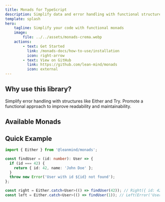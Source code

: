 ```yaml
---
title: Monads for TypeScript
description: Simplify data and error handling with functional structures like Either, Option, Future, and more.
template: splash
hero:
    tagline: Simplify your code with functional monads
    image:
        file: ../../assets/monads-crema.webp
    actions:
        - text: Get Started
          link: /monads-docs/how-to-use/installation
          icon: right-arrow
        - text: View on GitHub
          link: https://github.com/lean-mind/monads
          icon: external
---
```



## Why use this library?

<CardGrid>
    <Card title="Error Handling" icon="seti:lock">
        Simplify error handling with structures like Either and Try.
    </Card>
    <Card title="Cleaner Code" icon="seti:tsconfig">
        Promote a functional approach to improve readability and maintainability.
    </Card>
</CardGrid>

## Available Monads

<CardGrid>
    <LinkCard title="Either" description="Represents a value that can be a success or an error." href="/monads-docs/either/usage/"/>
    <LinkCard title="Option" description="Safely handle optional values." href="/monads-docs/option/usage/"/>
    <LinkCard title="Future" description="Work with asynchronous values." href="/monads-docs/future/usage/"/>
    <LinkCard title="IO" description="Encapsulates side-effectful computations in a lazy container." href="/monads-docs/io/usage/"/>
    <LinkCard title="Try" description="Represents computations that may throw exceptions, yielding Success or Failure." href="/monads-docs/try/usage/"/>
</CardGrid>

## Quick Example

```typescript
import { Either } from '@leanmind/monads';

const findUser = (id: number): User => {
  if (id === 42) {
    return { id: 42, name: 'John Doe' };
  }
  throw new Error('User with id ${id} not found');
};

const right = Either.catch<User>(() => findUser(42)); // Right({ id: 42, name: 'John Doe' })
const left = Either.catch<User>(() => findUser(1)); // Left(Error('User with id 1 not found'))
```
